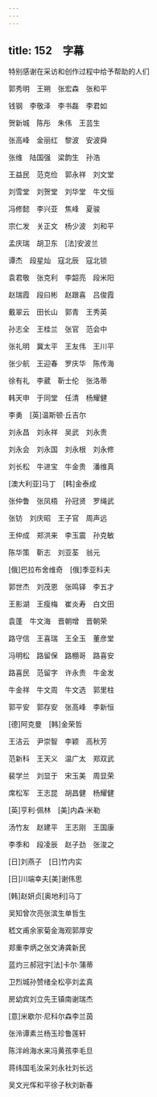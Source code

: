 ```yaml
---
---
---
```

title: 152　字幕
---




特别感谢在采访和创作过程中给予帮助的人们


郭秀明　王朔　张宏森　张和平

钱钢　李敬泽　李书磊　李君如

贺新城　陈彤　朱伟　王芸生

张高峰　金丽红　黎波　安波舜

张维　陆国强　梁韵生　孙浩

王益民　范克俭　郭永祥　刘文堂

刘雪堂　刘贺堂　刘华堂　牛文恒

冯修懿　李兴亚　焦峰　夏骏

宗仁发　关正文　杨少波　刘和平

孟庆瑞　胡卫东　[法]安波兰

谭杰　段星灿　寇北辰　寇北锁

袁君敬　张克利　李韶亮　段米阳

赵瑞霞　段曰彬　赵跟喜　吕俊霞

戴翠云　田长山　郭青　王秀英

孙志全　王桂兰　张官　范会中

张礼明　冀太平　王友伟　王川平

张少航　王迎春　罗庆华　陈传海

徐有礼　李葳　靳士伦　张洛蒂

韩天申　于同堂　任清　杨耀健

李勇　[英]温斯顿·丘吉尔

刘永昌　刘永祥　吴武　刘永贵

刘永会　刘永国　刘永根　刘永修

刘长松　牛进宝　牛金贵　潘维真

[澳大利亚]马丁　[韩]金泰成

张仲鲁　张凤梧　孙冠贤　罗绳武

张钫　刘庆昭　王子官　周声远

王仲成　郑洪来　李玉震　孙克敏

陈华策　靳志　刘亚荃　翁元

[俄]巴拉布舍维奇　[俄]季亚科夫

郭世杰　刘茂恩　张鸣铎　李五才

王影湖　王瘦梅　崔炎寿　白文田

袁蓬　牛文海　晋朝增　晋朝荣

路守信　王喜瑞　王全玉　董彦堂

冯明松　路留保　路棚哥　路喜安

路喜民　范留字　许永贵　牛金发

牛金祥　牛文周　牛文选　郭里柱

郭平安　郭存安　张高峰　李新恒

[德]阿克曼　[韩]金荣哲

王洁云　尹崇智　李颖　高秋芳

范新科　王天义　温广太　郑双武

裴学兰　刘显于　宋玉美　周显荣

席松军　王志昆　胡昌健　杨耀健

[英]亨利·佩林　[美]内森·米勒

汤竹友　赵建平　王志刚　王国康

李季和　段凌辰　赵子劲　张浚之

[日]刘燕子　[日]竹内实

[日]川端幸夫[美]谢伟思

[韩]赵妍贞[奥地利]马丁

吴知曾次亮张滨生单哲生

嵇文甫余家菊金海观郭厚安

郑重李炳之张文涛龚新民

蓝灼三郝冠宇[法]卡尔·蒲蒂

卫烈城孙赞绪全松亭刘孟真

房幼宾刘立先王镇南谢瑞杰

[意]米歇尔·尼科尔森李兰茵

张泠谭素兰杨玉珍鲁莲轩

陈泮岭海水来冯黄孩李毛旦

蒋纬国毛汝采刘永社刘长远

吴文光恽和平徐子秋刘新春